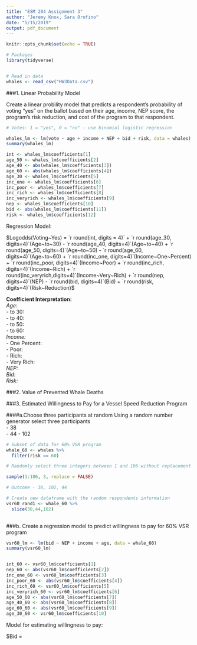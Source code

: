 ```yaml
---
title: "ESM 204 Assignment 3"
author: "Jeremy Knox, Sara Orofino"
date: "5/15/2019"
output: pdf_document
---
```


```r
knitr::opts_chunk$set(echo = TRUE)
```

```r

# Packages
library(tidyverse)


# Read in data 
whales <- read_csv("HW3Data.csv")
```

###1. Linear Probability Model 

Create a linear probility model that predicts a respondent's probability of voting "yes" on the ballot based on their age, income, NEP score, the program's risk reduction, and cost of the program to that respondent.  

```r
# Votes: 1 = "yes", 0 = "no" - use binomial logistic regression 

whales_lm <- lm(vote ~ age + income + NEP + bid + risk, data = whales)
summary(whales_lm)

int <- whales_lm$coefficients[1]
age_50 <- whales_lm$coefficients[2]
age_40 <- abs(whales_lm$coefficients[3])
age_60 <- abs(whales_lm$coefficients[4])
age_30 <- whales_lm$coefficients[5]
inc_one <- whales_lm$coefficients[6]
inc_poor <- whales_lm$coefficients[7]
inc_rich <- whales_lm$coefficients[8]
inc_veryrich <- whales_lm$coefficients[9]
nep <- whales_lm$coefficients[10]
bid <- abs(whales_lm$coefficients[11])
risk <- whales_lm$coefficients[12]
```
Regression Model:  
  
$Logodds(Voting~Yes) = `r round(int, digits = 4)` + `r round(age_30, digits=4)`(Age~to~30) - `r round(age_40, digits=4)`(Age~to~40) + `r round(age_50, digits=4)`(Age~to~50) - `r round(age_60, digits=4)`(Age~to~60) + `r round(inc_one, digits=4)`(Income~One~Percent) + `r round(inc_poor, digits=4)`(Income~Poor) + `r round(inc_rich, digits=4)`(Income~Rich) + `r round(inc_veryrich,digits=4)`(Income~Very~Rich) + `r round(nep, digits=4)`(NEP) - `r round(bid, digits=4)`(Bid) + `r round(risk, digits=4)`(Risk~Reduction)$

**Coefficient Interpretation:**  
*Age:*    
  - to 30:   
  - to 40:   
  - to 50:   
  - to 60:   
*Income:*   
  - One Percent:  
  - Poor:  
  - Rich:  
  - Very Rich:  
*NEP:*    
*Bid:*    
*Risk:*    

###2. Value of Prevented Whale Deaths  


###3. Estimated Willingness to Pay for a Vessel Speed Reduction Program  

####a.Choose three participants at random
Using a random number generator select three participants      
- 38  
- 44 
- 102

```r
# Subset of data for 60% VSR program 
whale_60 <- whales %>%
  filter(risk == 60)

# Randomly select three integers between 1 and 106 without replacement 

sample(1:106, 3, replace = FALSE)

# Outcome - 38, 102, 44

# Create new dataframe with the random respondents information
vsr60_rand1 <- whale_60 %>% 
  slice(38,44,102)
 

```

###b. Create a regression model to predict willingness to pay for 60% VSR program  

```r
vsr60_lm <- lm(bid ~ NEP + income + age, data = whale_60)
summary(vsr60_lm)


int_60 <- vsr60_lm$coefficients[1]
nep_60 <- abs(vsr60_lm$coefficients[2])
inc_one_60 <- vsr60_lm$coefficients[3]
inc_poor_60 <- abs(vsr60_lm$coefficients[4])
inc_rich_60 <- vsr60_lm$coefficients[5]
inc_veryrich_60 <- vsr60_lm$coefficients[6]
age_50_60 <- abs(vsr60_lm$coefficients[7])
age_40_60 <- abs(vsr60_lm$coefficients[8])
age_60_60 <- abs(vsr60_lm$coefficients[9])
age_30_60 <- vsr60_lm$coefficients[10]

```

Model for estimating willingness to pay:  

$Bid = 